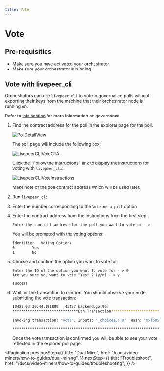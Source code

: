 ```yaml
---
title: Vote
---
```


# Vote

## Pre-requisities

- Make sure you have
  [activated your orchestrator](/docs/video-miners/getting-started/activation)
- Make sure your orchestrator is running

## Vote with livepeer_cli

Orchestrators can use `livepeer_cli` to vote in governance polls without
exporting their keys from the machine that their orchestrator node is running
on.

Refer to [this section](/docs/protocol/core-concepts/governance) for more
information on governance.

1. Find the contract address for the poll in the explorer page for the poll.

   ![PollDetailView](https://user-images.githubusercontent.com/5933273/112392207-6a089b80-8ccf-11eb-9e16-15983dc02654.png)

   The poll page will include the following box:

   ![LivepeerCLIVoteCTA](https://user-images.githubusercontent.com/5933273/112392205-6a089b80-8ccf-11eb-8221-41ca199e9449.png)

   Click the "Follow the instructions" link to display the instructions for
   voting with `livepeer_cli`:

   ![LivepeerCLIVoteInstructions](https://user-images.githubusercontent.com/5933273/112392206-6a089b80-8ccf-11eb-9468-bf920990262d.png)

   Make note of the poll contract address which will be used later.

2. Run `livepeer_cli`

3. Enter the number corresponding to the `Vote on a poll` option

4. Enter the contract address from the instructions from the first step:

   ```bash
   Enter the contract address for the poll you want to vote on - >
   ```

   You will be prompted with the voting options:

   ```bash
   Identifier	Voting Options
   0		Yes
   1		No
   ```

5. Choose and confirm the option you want to vote for:

   ```
   Enter the ID of the option you want to vote for - > 0
   Are you sure you want to vote "Yes" ? (y/n) - > y

   success
   ```

6. Wait for the transaction to confirm. You should observe your node submitting
   the vote transaction:

   ```bash
   I0422 03:30:44.191809   43457 backend.go:96]
   ******************************Eth Transaction******************************

   Invoking transaction: "vote". Inputs: "_choiceID: 0"  Hash: "0xf6957c190f1f16fc2ca4a93846903eb435c5e08fa7f6f40b6e159aab6d74905f".

   **************************************************************************
   ```

   Once the vote transaction is confirmed you will be able to see your vote
   reflected in the explorer poll page.

<Pagination
  previousStep={{
    title: "Dual Mine",
    href: "/docs/video-miners/how-to-guides/dual-mining",
  }}
  nextStep={{
    title: "Troubleshoot",
    href: "/docs/video-miners/how-to-guides/troubleshooting",
  }}
/>
